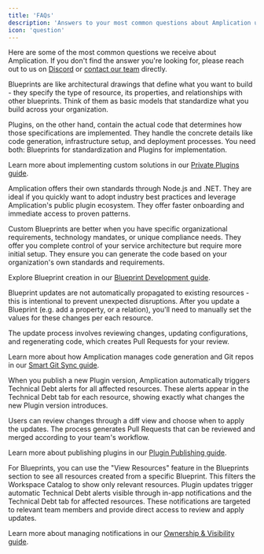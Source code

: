 ```yaml
---
title: 'FAQs'
description: 'Answers to your most common questions about Amplication usage, management, and implementation'
icon: 'question'
---
```


Here are some of the most common questions we receive about Amplication. If you don't find the answer you're looking for, please reach out to us on [Discord](https://amplication.com/discord) or [contact our team](https://amplication.com/contact-us) directly.

<AccordionGroup>
<Accordion title="What's the difference between Blueprints and Plugins?">
Blueprints are like architectural drawings that define what you want to build - they specify the type of resource, its properties, and relationships with other blueprints. Think of them as basic models that standardize what you build across your organization.

Plugins, on the other hand, contain the actual code that determines how those specifications are implemented. They handle the concrete details like code generation, infrastructure setup, and deployment processes. You need both: Blueprints for standardization and Plugins for implementation.

<Note>Learn more about implementing custom solutions in our [Private Plugins guide](day-zero/private-plugins).</Note>
</Accordion>

<Accordion title="When should I use custom Blueprints vs. Amplication's standard Blueprints?">
Amplication offers their own standards through Node.js and .NET. They are ideal if you quickly want to adopt industry best practices and leverage Amplication's public plugin ecosystem. They offer faster onboarding and immediate access to proven patterns.

Custom Blueprints are better when you have specific organizational requirements, technology mandates, or unique compliance needs. They offer you complete control of your service architecture but require more initial setup.
They ensure you can generate the code based on your organization's own standards and requirements.

<Note>Explore Blueprint creation in our [Blueprint Development guide](day-zero/blueprints).</Note>
</Accordion>

<Accordion title="What happens to existing resources when I update a Blueprint?">
Blueprint updates are not automatically propagated to existing resources - this is intentional to prevent unexpected disruptions. After you update a Blueprint (e.g. add a property, or a relation), you'll need to manually set the values for these changes per each resource.

The update process involves reviewing changes, updating configurations, and regenerating code, which creates Pull Requests for your review.

<Note>Learn more about how Amplication manages code generation and Git repos in our [Smart Git Sync guide](day-zero/smart-git-sync).</Note>
</Accordion>

<Accordion title="How are resources impacted when Plugins are updated?">
When you publish a new Plugin version, Amplication automatically triggers Technical Debt alerts for all affected resources. These alerts appear in the Technical Debt tab for each resource, showing exactly what changes the new Plugin version introduces.

Users can review changes through a diff view and choose when to apply the updates. The process generates Pull Requests that can be reviewed and merged according to your team's workflow.

<Note>Learn more about publishing plugins in our [Plugin Publishing guide](plugin-development/publish-a-plugin).</Note>
</Accordion>

<Accordion title="How can I see which resources depend on a specific Blueprint?">
For Blueprints, you can use the "View Resources" feature in the Blueprints section to see all resources created from a specific Blueprint. This filters the Workspace Catalog to show only relevant resources.
</Accordion>

<Accordion title="How do I get notified about Blueprint or Plugin updates affecting my resources?">
Plugin updates trigger automatic Technical Debt alerts visible through in-app notifications and the Technical Debt tab for affected resources. These notifications are targeted to relevant team members and provide direct access to review and apply updates.

<Note>Learn more about managing notifications in our [Ownership & Visibility guide](day-two/ownership-visibility).</Note>
</Accordion>
</AccordionGroup>